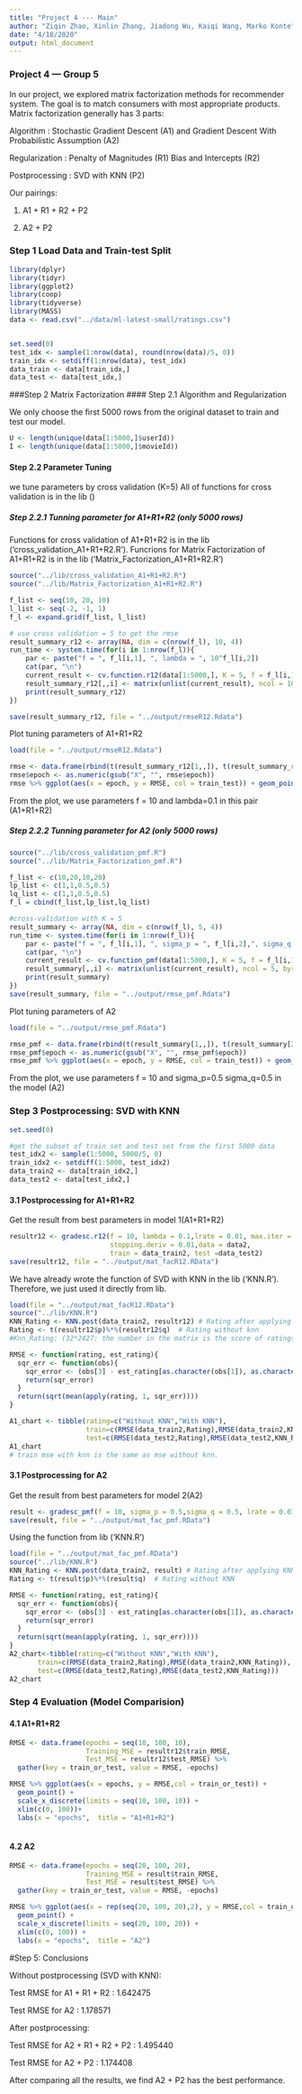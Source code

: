 ```yaml
---
title: "Project 4 --- Main"
author: "Ziqin Zhao, Xinlin Zhang, Jiadong Wu, Kaiqi Wang, Marko Konte"
date: "4/18/2020"
output: html_document
---
```

### Project 4 --- Group 5
In our project,  we explored matrix factorization methods for recommender system. The goal is to match consumers with most appropriate products. Matrix factorization generally has 3 parts:

Algorithm : Stochastic Gradient Descent (A1) and Gradient Descent With Probabilistic Assumption (A2)

Regularization : Penalty of Magnitudes (R1) Bias and Intercepts (R2)

Postprocessing : SVD with KNN (P2)

Our pairings:
 
1. A1 + R1 + R2 + P2

2. A2 + P2

### Step 1 Load Data and Train-test Split

```r
library(dplyr)
library(tidyr)
library(ggplot2)
library(coop)
library(tidyverse)
library(MASS)
data <- read.csv("../data/ml-latest-small/ratings.csv")


set.seed(0)
test_idx <- sample(1:nrow(data), round(nrow(data)/5, 0))
train_idx <- setdiff(1:nrow(data), test_idx)
data_train <- data[train_idx,]
data_test <- data[test_idx,]

```

###Step 2 Matrix Factorization
#### Step 2.1 Algorithm and Regularization

We only choose the first 5000 rows from the original dataset to train and test our model.

```r
U <- length(unique(data[1:5000,]$userId))
I <- length(unique(data[1:5000,]$movieId))
```

#### Step 2.2 Parameter Tuning
we tune parameters by cross validation (K=5)
All of functions for cross validation is in the lib ()

##### Step 2.2.1 Tunning parameter for A1+R1+R2 (only 5000 rows)
Functions for cross validation of A1+R1+R2 is in the lib ('cross_validation_A1+R1+R2.R').
Funcrions for Matrix Factorization of A1+R1+R2 is in the lib ('Matrix_Factorization_A1+R1+R2.R')

```r
source("../lib/cross_validation_A1+R1+R2.R")  
source("../lib/Matrix_Factorization_A1+R1+R2.R")

f_list <- seq(10, 20, 10)
l_list <- seq(-2, -1, 1)
f_l <- expand.grid(f_list, l_list)
```

```r
# use cross validation = 5 to get the rmse
result_summary_r12 <- array(NA, dim = c(nrow(f_l), 10, 4)) 
run_time <- system.time(for(i in 1:nrow(f_l)){
    par <- paste("f = ", f_l[i,1], ", lambda = ", 10^f_l[i,2])
    cat(par, "\n")
    current_result <- cv.function.r12(data[1:5000,], K = 5, f = f_l[i,1], lambda = 10^f_l[i,2])
    result_summary_r12[,,i] <- matrix(unlist(current_result), ncol = 10, byrow = T) 
    print(result_summary_r12)
})

save(result_summary_r12, file = "../output/rmseR12.Rdata")
```

Plot tuning parameters of A1+R1+R2
```r
load(file = "../output/rmseR12.Rdata") 

rmse <- data.frame(rbind(t(result_summary_r12[1,,]), t(result_summary_r12[2,,])), train_test = rep(c("Train", "Test"), each = 4), par = rep(paste("f = ", f_l[,1], ", lambda = ", 10^f_l[,2]), times = 2)) %>% gather("epoch", "RMSE", -train_test, -par)
rmse$epoch <- as.numeric(gsub("X", "", rmse$epoch))
rmse %>% ggplot(aes(x = epoch, y = RMSE, col = train_test)) + geom_point() + facet_grid(~par)
```
From the plot, we use parameters f = 10 and lambda=0.1 in this pair (A1+R1+R2)

##### Step 2.2.2 Tunning parameter for A2 (only 5000 rows)

```r
source("../lib/cross_validation_pmf.R")  
source("../lib/Matrix_Factorization_pmf.R")

f_list <- c(10,20,10,20)
lp_list <- c(1,1,0.5,0.5)
lq_list <- c(1,1,0.5,0.5) 
f_l = cbind(f_list,lp_list,lq_list)
```

```r
#cross-validation with K = 5
result_summary <- array(NA, dim = c(nrow(f_l), 5, 4)) 
run_time <- system.time(for(i in 1:nrow(f_l)){
    par <- paste("f = ", f_l[i,1], ", sigma_p = ", f_l[i,2],", sigma_q = ", f_l[i,3])
    cat(par, "\n")
    current_result <- cv.function_pmf(data[1:5000,], K = 5, f = f_l[i,1],sigma_p=f_l[i,2],sigma_q= f_l[i,3],sigma = 0.1)
    result_summary[,,i] <- matrix(unlist(current_result), ncol = 5, byrow = T) 
    print(result_summary)
})
save(result_summary, file = "../output/rmse_pmf.Rdata")
```

Plot tuning parameters of A2
```r
load(file = "../output/rmse_pmf.Rdata") 

rmse_pmf <- data.frame(rbind(t(result_summary[1,,]), t(result_summary[2,,])), train_test = rep(c("Train", "Test"), each = 4), par = rep(paste("f = ", f_l[,1], ", sigma_p = ", f_l[,2], ", sigma_q = ", f_l[,3]), times = 2)) %>% gather("epoch", "RMSE", -train_test, -par)
rmse_pmf$epoch <- as.numeric(gsub("X", "", rmse_pmf$epoch))
rmse_pmf %>% ggplot(aes(x = epoch, y = RMSE, col = train_test)) + geom_point() + facet_grid(~par)
```
From the plot, we use parameters f = 10 and sigma_p=0.5 sigma_q=0.5 in the model (A2)

### Step 3 Postprocessing: SVD with KNN 

```r
set.seed(0)

#get the subset of train set and test set from the first 5000 data
test_idx2 <- sample(1:5000, 5000/5, 0)
train_idx2 <- setdiff(1:5000, test_idx2)
data_train2 <- data[train_idx2,]
data_test2 <- data[test_idx2,]
```

#### 3.1 Postprocessing for A1+R1+R2
Get the result from best parameters in model 1(A1+R1+R2)

```r
resultr12 <- gradesc.r12(f = 10, lambda = 0.1,lrate = 0.01, max.iter = 100,
                         stopping.deriv = 0.01,data = data2, 
                         train = data_train2, test =data_test2)
save(resultr12, file = "../output/mat_facR12.RData")
```

We have already wrote the function of SVD with KNN in the lib ('KNN.R'). Therefore, we just used it directly from lib.
```r
load(file = "../output/mat_facR12.RData")
source("../lib/KNN.R")
KNN_Rating <- KNN.post(data_train2, resultr12) # Rating after applying KNN
Rating <- t(resultr12$p)%*%(resultr12$q)  # Rating without knn 
#Knn_Rating: (32*2427: the number in the matrix is the score of ratings) 
```

```r
RMSE <- function(rating, est_rating){
  sqr_err <- function(obs){
    sqr_error <- (obs[3] - est_rating[as.character(obs[1]), as.character(obs[2])])^2
    return(sqr_error)
  }
  return(sqrt(mean(apply(rating, 1, sqr_err))))  
}

A1_chart <- tibble(rating=c("Without KNN","With KNN"),
                   train=c(RMSE(data_train2,Rating),RMSE(data_train2,KNN_Rating)),   
                   test=c(RMSE(data_test2,Rating),RMSE(data_test2,KNN_Rating)))
A1_chart
# train mse with knn is the same as mse without knn. 
```

#### 3.1 Postprocessing for A2
Get the result from best parameters for model 2(A2)

```r
result <- gradesc_pmf(f = 10, sigma_p = 0.5,sigma_q = 0.5, lrate = 0.01, max.iter = 100, stopping.deriv = 0.01, data = data[1:5000,], train = data_train2, test = data_test2)
save(result, file = "../output/mat_fac_pmf.RData")
```

Using the function from lib ('KNN.R')
```r
load(file = "../output/mat_fac_pmf.RData")
source("../lib/KNN.R")
KNN_Rating <- KNN.post(data_train2, result) # Rating after applying KNN
Rating <- t(result$p)%*%(result$q)  # Rating without KNN
```

```r
RMSE <- function(rating, est_rating){
  sqr_err <- function(obs){
    sqr_error <- (obs[3] - est_rating[as.character(obs[1]), as.character(obs[2])])^2
    return(sqr_error)
  }
  return(sqrt(mean(apply(rating, 1, sqr_err))))  
}
A2_chart<-tibble(rating=c("Without KNN","With KNN"),
       train=c(RMSE(data_train2,Rating),RMSE(data_train2,KNN_Rating)),     
       test=c(RMSE(data_test2,Rating),RMSE(data_test2,KNN_Rating)))
A2_chart
```

### Step 4 Evaluation (Model Comparision)

#### 4.1 A1+R1+R2

```r
RMSE <- data.frame(epochs = seq(10, 100, 10), 
                   Training_MSE = resultr12$train_RMSE, 
                   Test_MSE = resultr12$test_RMSE) %>% 
  gather(key = train_or_test, value = RMSE, -epochs)

RMSE %>% ggplot(aes(x = epochs, y = RMSE,col = train_or_test)) + 
  geom_point() +
  scale_x_discrete(limits = seq(10, 100, 10)) + 
  xlim(c(0, 100))+
  labs(x = "epochs",  title = "A1+R1+R2")
  
```

#### 4.2 A2
```r
RMSE <- data.frame(epochs = seq(20, 100, 20), 
                   Training_MSE = result$train_RMSE, 
                   Test_MSE = result$test_RMSE) %>% 
  gather(key = train_or_test, value = RMSE, -epochs)

RMSE %>% ggplot(aes(x = rep(seq(20, 100, 20),2), y = RMSE,col = train_or_test)) + 
  geom_point() + 
  scale_x_discrete(limits = seq(20, 100, 20)) + 
  xlim(c(0, 100)) +
  labs(x = "epochs",  title = "A2")
```
#Step 5: Conclusions

Without postprocessing (SVD with KNN):

Test RMSE for A1 + R1 + R2 : 1.642475	

Test RMSE for A2 : 1.178571	

After postprocessing:

Test RMSE for A2 + R1 + R2 + P2 : 1.495440

Test RMSE for A2 + P2 : 1.174408	

After comparing all the results, we find A2 + P2 has the best performance.




